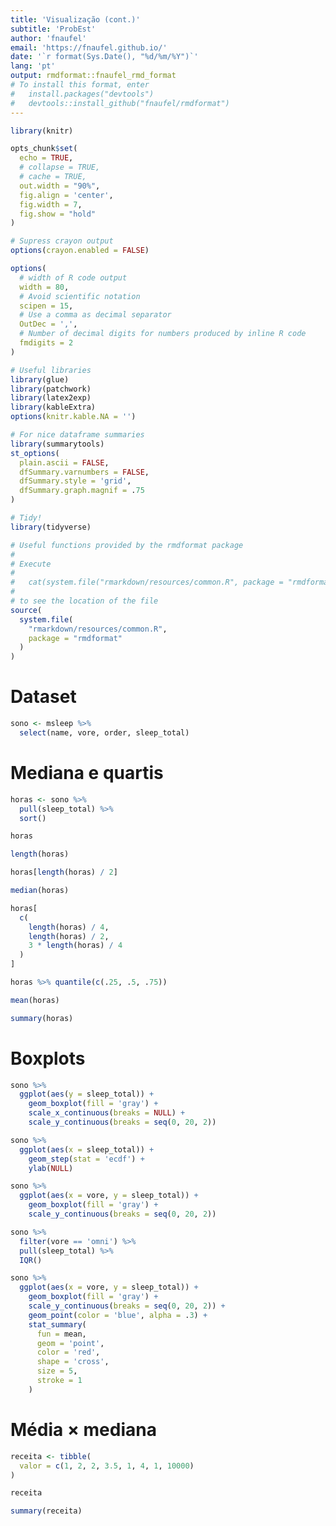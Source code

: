 ```yaml
---
title: 'Visualização (cont.)'
subtitle: 'ProbEst'
author: 'fnaufel'
email: 'https://fnaufel.github.io/'
date: '`r format(Sys.Date(), "%d/%m/%Y")`'
lang: 'pt'
output: rmdformat::fnaufel_rmd_format
# To install this format, enter
#   install.packages("devtools")
#   devtools::install_github("fnaufel/rmdformat")
---
```


```r
library(knitr)

opts_chunk$set(
  echo = TRUE, 
  # collapse = TRUE,
  # cache = TRUE,
  out.width = "90%",
  fig.align = 'center',
  fig.width = 7,
  fig.show = "hold"
)

# Supress crayon output
options(crayon.enabled = FALSE)

options(
  # width of R code output
  width = 80,
  # Avoid scientific notation
  scipen = 15,
  # Use a comma as decimal separator
  OutDec = ',',
  # Number of decimal digits for numbers produced by inline R code
  fmdigits = 2
)

# Useful libraries
library(glue)
library(patchwork)
library(latex2exp)
library(kableExtra)
options(knitr.kable.NA = '')

# For nice dataframe summaries
library(summarytools)
st_options(
  plain.ascii = FALSE,
  dfSummary.varnumbers = FALSE,
  dfSummary.style = 'grid',
  dfSummary.graph.magnif = .75
)

# Tidy!
library(tidyverse)

# Useful functions provided by the rmdformat package
# 
# Execute 
# 
#   cat(system.file("rmarkdown/resources/common.R", package = "rmdformat"))
# 
# to see the location of the file
source(
  system.file(
    "rmarkdown/resources/common.R",
    package = "rmdformat"
  )
)
```



# Dataset

```r
sono <- msleep %>% 
  select(name, vore, order, sleep_total)
```

# Mediana e quartis

```r
horas <- sono %>% 
  pull(sleep_total) %>% 
  sort()

horas
```

```r
length(horas)
```

```r
horas[length(horas) / 2]
```

```r
median(horas)
```

```r
horas[
  c(
    length(horas) / 4,
    length(horas) / 2,
    3 * length(horas) / 4
  )
]
```

```r
horas %>% quantile(c(.25, .5, .75))
```

```r
mean(horas)
```

```r
summary(horas)
```

# Boxplots

```r
sono %>% 
  ggplot(aes(y = sleep_total)) +
    geom_boxplot(fill = 'gray') +
    scale_x_continuous(breaks = NULL) +
    scale_y_continuous(breaks = seq(0, 20, 2))
```

```r
sono %>% 
  ggplot(aes(x = sleep_total)) +
    geom_step(stat = 'ecdf') +
    ylab(NULL)
```

```r
sono %>% 
  ggplot(aes(x = vore, y = sleep_total)) +
    geom_boxplot(fill = 'gray') +
    scale_y_continuous(breaks = seq(0, 20, 2))
```

```r
sono %>% 
  filter(vore == 'omni') %>% 
  pull(sleep_total) %>% 
  IQR()
```

```r
sono %>% 
  ggplot(aes(x = vore, y = sleep_total)) +
    geom_boxplot(fill = 'gray') +
    scale_y_continuous(breaks = seq(0, 20, 2)) +
    geom_point(color = 'blue', alpha = .3) +
    stat_summary(
      fun = mean, 
      geom = 'point', 
      color = 'red', 
      shape = 'cross', 
      size = 5,
      stroke = 1
    )
```

# Média $\times$ mediana

```r
receita <- tibble(
  valor = c(1, 2, 2, 3.5, 1, 4, 1, 10000)
)

receita
```

```r
summary(receita)
```

